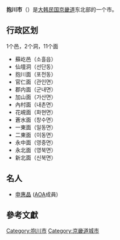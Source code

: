 {{Infobox settlement
| name                    = 抱川市
| translit_lang1          = 韓文
| settlement_type         = [[韩国行政区划|自治市]]
| translit_lang1_type1    = [[諺文|諺文]]
| translit_lang1_info1    = 포천시
| translit_lang1_type2    = [[朝鮮漢字|漢字]]
| translit_lang1_info2    = 抱川市
| translit_lang1_type3    = {{nowrap|[[文化观光部2000年式|文化观光部2000年式]]}}
| translit_lang1_info3    = Pocheon-si
| translit_lang1_type4    = {{nowrap|[[馬科恩-賴肖爾表記法|馬科恩-賴肖爾表記法]]}}
| translit_lang1_info4    = P'och'ŏn-si
| image_skyline           = Pocheon City Hall.JPG
| image_caption           = 抱川市廳
| image_flag              = Flag of Pocheon.svg
| image_map               = Gyeonggi-Pocheon.svg
| map_caption             = 抱川市在韓國及京畿道的位置
| subdivision_type        = 國家
| subdivision_name        = {{ROK}}
| subdivision_type1       = [[朝鮮地區|地區]]
| subdivision_name1       = [[首都圈_(韓國)|首都圈]]
| subdivision_type2       = 省份
| subdivision_name2       = [[京畿道|京畿道]]
| parts_type              = 行政區劃
| parts                   = 1邑、11[[面_(行政區劃)|面]]、2[[行政洞|行政洞]]、6[[法定洞|法定洞]]
| population_blank1_title = 方言
| population_blank1       = [[首爾方言|首爾方言]]
| area_total_km2          = 826.5
| population_total        = 147,317
| population_as_of        = 2021.04
| population_density_km2  = auto
| population_note         = <ref>{{cite web|title=주민등록 인구통계|url=https://jumin.mois.go.kr/index.jsp|publisher=행정안전부|language=ko|accessdate=2021-05-25|archive-date=2021-02-11|archive-url=https://web.archive.org/web/20210211055502/https://jumin.mois.go.kr/index.jsp|dead-url=no}}</ref>
| governing_body          = 抱川市政府
| leader_title            = 市長
| leader_name             = {{link-ko|朴允國|박윤국}}
| leader_title1           = 國會議員
| leader_name1            = [[崔春植|崔春植]]（{{PPP}}）
| blank_name              = 市樹
| blank_info              = [[赤松|赤松]]
| blank1_name             = 市花
| blank1_info             = 九節草
| blank2_name             = 市鳥
| blank2_info             = [[鴛鴦|鴛鴦]]
}}

'''抱川市'''（{{kor|諺=포천시|漢=抱川市|羅=Pocheon si|f=y}}）是[[大韩民国|大韩民国]][[京畿道|京畿道]]东北部的一个市。

== 行政区划 ==
1个邑，2个洞，11个面 
* 蘇屹邑（소흘읍）
* 仙壇洞（선단동） 
* 抱川面（포천동）
* 官仁面（관인면）
* 郡内面（군내면）
* 加山面（가산면）
* 內村面（내촌면）
* 花峴面（화현면）
* 蒼水面（창수면）
* 一東面（일동면）
* 二東面（이동면）
* 永中面（영중면）
* 永北面（영북면）
* 新北面（신북면）

==名人==
*[[申惠晶|申惠晶]] ([[AOA|AOA]]成員)

==參考文獻==
{{reflist}}

{{京畿道行政區劃}}

{{korea-stub}}
[[Category:抱川市|Category:抱川市]]
[[Category:京畿道城市|Category:京畿道城市]]